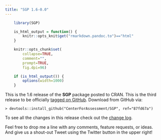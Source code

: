 ```yaml
---
title: "SGP 1.6-0.0"
---
```


```r
    library(SGP)

    is_html_output = function() {
        knitr::opts_knit$get("rmarkdown.pandoc.to")=="html"
    }

    knitr::opts_chunk$set(
        collapse=TRUE,
        comment="",
        prompt=TRUE,
        fig.dpi=96)

    if (is_html_output()) {
        options(width=1000)
    }
```


This is the 1.6 release of the **SGP** package posted to CRAN. This is the third release to be officially [tagged on GitHub](https://github.com/CenterForAssessment/SGP/releases/tag/87fd67a). Download from GitHub via:

```
> devtools::install_github("CenterForAssessment/SGP", ref="87fd67a")
```

To see all the changes in this release check out the [change log](https://sgp.io/news/index.html#sgp-1-6-0-0).


Feel free to drop me a line with any comments, feature requests, or ideas. And give us a shout-out Tweet using the Twitter button in the upper right!
